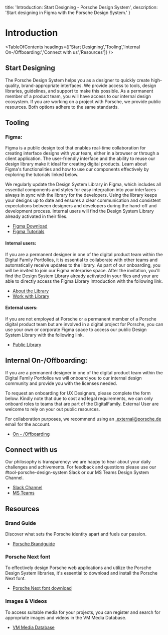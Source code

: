 
  title: 'Introduction: Start Designing - Porsche Design System',
  description: 'Start designing in Figma with the Porsche Design System.'
}

# Introduction

<TableOfContents headings={['Start Designing','Tooling','Internal On-/Offboarding:','Connect with us','Resources']} />

## Start Designing

The Porsche Design System helps you as a designer to quickly create high-quality, brand-appropriate interfaces. We
provide access to tools, design libraries, guidelines, and support to make this possible. As a permanent member of a
product team, you will have access to our internal design ecosystem. If you are working on a project with Porsche, we
provide public resources. Both options adhere to the same standards.

## Tooling

### Figma:

Figma is a public design tool that enables real-time collaboration for creating interface designs with your team, either
in a browser or through a client application. The user-friendly interface and the ability to reuse our design library
make it ideal for creating digital products. Learn about Figma's functionalities and how to use our components
effectively by exploring the tutorials linked below.

We regularly update the Design System Library in Figma, which includes all essential components and styles for easy
integration into your interfaces - always in sync with the library for the developers. Using the library keeps your
designs up to date and ensures a clear communication and consistent expectations between designers and developers during
the hand-off and development process. Internal users will find the Design System Library already activated in their
files.

- [Figma Download](https://figma.com)
- [Figma Tutorials](https://youtube.com/watch?v=Cx2dkpBxst8&list=PLXDU_eVOJTx7QHLShNqIXL1Cgbxj7HlN4)

#### Internal users:

If you are a permanent designer in one of the digital product team within the Digital Family Portfolios, it is essential
to collaborate with other teams and automatically receive updates to the library. As part of our onboarding, you will be
invited to join our Figma enterprise space. After the invitation, you'll find the Design System Library already
activated in your files and your are able to directly access the Figma Library Introduction with the following link.

- [About the Library](https://figma.com/design/EkdP468u4ZVuIRwalKCscb/Web-Design-System-v3?node-id=32923-48020)
- [Work with Library](https://figma.com/design/EkdP468u4ZVuIRwalKCscb/Web-Design-System-v3?node-id=34906-9454)


#### External users:

If you are not employed at Porsche or a permanent member of a Porsche digital product team but are involved in a digital
project for Porsche, you can use your own or corporate Figma space to access our public Design System Library with the
following link.

- [Public Library](https://figma.com/@porsche)

## Internal On-/Offboarding:

If you are a permanent designer in one of the digital product team within the Digital Family Portfolios we will onboard
you to our internal design community and provide you with the licenses needed.

To request an onboarding for UX Designers, please complete the form below. Kindly note that due to cost and legal
requirements, we can only onboard roles to teams that are part of the DigitalFamily. External User are welcome to rely
on your out public resources.

For collaboration purposes, we recommend using an .external@porsche.de email for the account.

- [On - /Offboarding](https://ux.porsche.com/d/6VNB3CeLHcJz/en/get-started-with-ux#/-/on-offboarding-hiring)

## Connect with us

Our philosophy is transparency: we are happy to hear about your daily challenges and achivements. For feedback and
questions please use our #tool-porsche-design-system Slack or our MS Teams Design System Channel.

- [Slack Channel](https://porscheag.enterprise.slack.com/archives/CT7AVHTTQ)
- [MS Teams](https://teams.microsoft.com/l/channel/19%3A9b064bd26de94243afbe67383e4b150d%40thread.tacv2/Porsche%20Design%20System?groupId=872d0e4d-c7a8-4d61-81ab-ff251dd0c8a3&tenantId=)

## Resources

### Brand Guide

Discover what sets the Porsche identity apart and fuels our passion.

- [Porsche Brandguide](https://brand.porsche.com)

### Porsche Next font

To effectively design Porsche web applications and utilize the Porsche Design System libraries, it's essential to
download and install the Porsche Next font.
- [Porsche Next font download](https://cdn.ui.porsche.com/porsche-design-system/font/v2/Porsche_Next_WebOTF_Lat-Gr-Cyr.zip)

### Images & Videos

To access suitable media for your projects, you can register and search for appropriate images and videos in the VM
Media Database.

- [VM Media Database](https://vmmedia.porsche.de/prod/vmmedia/Resources.nsf)
